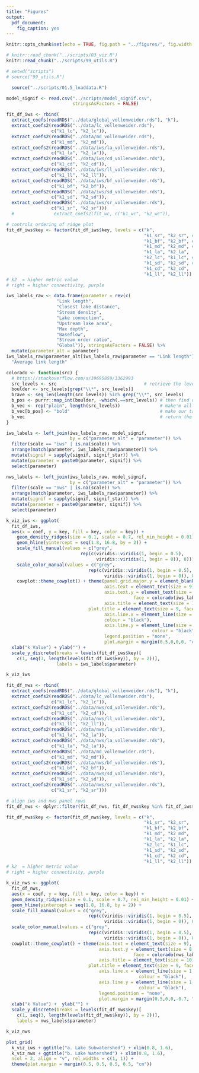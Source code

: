 ```yaml
---
title: "Figures"
output:
  pdf_document:
    fig_caption: yes
---
```


```r
knitr::opts_chunk$set(echo = TRUE, fig.path = "../figures/", fig.width = 5, fig.height = 6)
```

```r
# knitr::read_chunk("../scripts/03_viz.R")
knitr::read_chunk("../scripts/99_utils.R")
```

```r
# setwd("scripts")
# source("99_utils.R")
```

```r
  source("../scripts/01.5_loaddata.R")
```

```r

model_signif <- read.csv("../scripts/model_signif.csv", 
                         stringsAsFactors = FALSE)

fit_df_iws <- rbind(
  extract_coefs(readRDS("../data/global_vollenweider.rds"), "k"), 
  extract_coefs2(readRDS("../data/lc_vollenweider.rds"), 
                 c("k1_lc", "k2_lc")),
  extract_coefs2(readRDS("../data/md_vollenweider.rds"), 
                 c("k1_md", "k2_md")),
  extract_coefs2(readRDS("../data/iws/la_vollenweider.rds"),
                 c("k1_la", "k2_la")),
  extract_coefs2(readRDS("../data/iws/cd_vollenweider.rds"),
                 c("k1_cd", "k2_cd")),
  extract_coefs2(readRDS("../data/iws/ll_vollenweider.rds"),
                 c("k1_ll", "k2_ll")),
  extract_coefs2(readRDS("../data/iws/bf_vollenweider.rds"),
                 c("k1_bf", "k2_bf")),
  extract_coefs2(readRDS("../data/iws/sd_vollenweider.rds"),
                 c("k1_sd", "k2_sd")),
  extract_coefs2(readRDS("../data/iws/sr_vollenweider.rds"), 
                 c("k1_sr", "k2_sr")))
  #               extract_coefs2(fit_wc, c("k1_wc", "k2_wc")), 

# controls ordering of ridge plot
fit_df_iws$key <- factor(fit_df_iws$key, levels = c("k",
                                                    "k1_sr", "k2_sr", # k2 is higer
                                                    "k1_bf", "k2_bf", # k2 is higher
                                                    "k1_md", "k2_md", # k2 is deeper
                                                    "k1_la", "k2_la",
                                                    "k2_lc", "k1_lc", # k2 is dr_stream
                                                    "k1_sd", "k2_sd", # k2 is more dense
                                                    "k1_cd", "k2_cd",
                                                    "k1_ll", "k2_ll"))
# k2  = higher metric value
# right = higher connectivity, purple

iws_labels_raw <- data.frame(parameter = rev(c(
                   "Link length",
                   "Closest lake distance",
                   "Stream density",
                   "Lake connection", 
                   "Upstream lake area",
                   "Max depth",
                   "Baseflow",
                   "Stream order ratio",
                   "Global")), stringsAsFactors = FALSE) %>%
  mutate(parameter_alt = parameter)
iws_labels_raw$parameter_alt[iws_labels_raw$parameter == "Link length"] <- 
  "Average link length"

colorado <- function(src) {
  # https://stackoverflow.com/a/39695859/3362993
  src_levels <- src                                 # retrieve the levels in their order
  boulder <- src_levels[grep("\\*", src_levels)]
  brave <- seq_len(length(src_levels)) %in% grep("\\*", src_levels)                       # make sure everything we want to make bold is actually in the factor levels
  b_pos <- purrr::map_int(boulder, ~which(.==src_levels)) # then find out where they are
  b_vec <- rep("plain", length(src_levels))               # make'm all plain first
  b_vec[b_pos] <- "bold"                                  # make our targets bold
  b_vec                                                   # return the new vector
}

iws_labels <- left_join(iws_labels_raw, model_signif, 
                        by = c("parameter_alt" = "parameter")) %>%
  filter(scale == "iws" | is.na(scale)) %>%
  arrange(match(parameter, iws_labels_raw$parameter)) %>%
  mutate(signif = sapply(signif, signif_star)) %>%
  mutate(parameter = paste0(parameter, signif)) %>%
  select(parameter)

nws_labels <- left_join(iws_labels_raw, model_signif, 
                        by = c("parameter_alt" = "parameter")) %>%
  filter(scale == "nws" | is.na(scale)) %>%
  arrange(match(parameter, iws_labels_raw$parameter)) %>%
  mutate(signif = sapply(signif, signif_star)) %>%
  mutate(parameter = paste0(parameter, signif)) %>%
  select(parameter)

k_viz_iws <- ggplot(
  fit_df_iws, 
  aes(x = coef, y = key, fill = key, color = key)) + 
    geom_density_ridges(size = 0.1, scale = 0.7, rel_min_height = 0.01) + 
    geom_hline(yintercept = seq(1.8, 16.8, by = 2)) +
    scale_fill_manual(values = c("grey", 
                            rep(c(viridis::viridis(1, begin = 0.5), 
                                  viridis::viridis(1, begin = 0)), 8))) +
    scale_color_manual(values = c("grey", 
                               rep(c(viridis::viridis(1, begin = 0.5), 
                                     viridis::viridis(1, begin = 0)), 8))) +
    cowplot::theme_cowplot() + theme(panel.grid.major.y = element_blank(),
                                     axis.text = element_text(size = 9),
                                     axis.text.y = element_text(size = 8, 
                                                face = colorado(iws_labels$parameter)),
                                     axis.title = element_text(size = 10),
                               plot.title = element_text(size = 9, face = "bold", hjust = 0),
                                     axis.line.x = element_line(size = 1, 
                                     colour = "black"),
                                     axis.line.y = element_line(size = 1, 
                                                       colour = "black"), 
                                     legend.position = "none", 
                                     plot.margin = margin(0.5,0,0,0, "cm")) + 
  xlab("k Value") + ylab("") + 
  scale_y_discrete(breaks = levels(fit_df_iws$key)[
    c(1, seq(3, length(levels(fit_df_iws$key)), by = 2))], 
                   labels = iws_labels$parameter)

k_viz_iws

fit_df_nws <- rbind(
  extract_coefs(readRDS("../data/global_vollenweider.rds"), "k"), 
  extract_coefs2(readRDS("../data/lc_vollenweider.rds"), 
                 c("k1_lc", "k2_lc")),
  extract_coefs2(readRDS("../data/nws/cd_vollenweider.rds"), 
                 c("k1_cd", "k2_cd")),
  extract_coefs2(readRDS("../data/nws/ll_vollenweider.rds"), 
                 c("k1_ll", "k2_ll")),
  extract_coefs2(readRDS("../data/nws/la_vollenweider.rds"), 
                 c("k1_la", "k2_la")),
  extract_coefs2(readRDS("../data/nws/la_vollenweider.rds"), 
                 c("k1_la", "k2_la")),
  extract_coefs2(readRDS("../data/md_vollenweider.rds"), 
                 c("k1_md", "k2_md")),
  extract_coefs2(readRDS("../data/nws/bf_vollenweider.rds"), 
                 c("k1_bf", "k2_bf")),
  extract_coefs2(readRDS("../data/nws/sd_vollenweider.rds"), 
                 c("k1_sd", "k2_sd")),
  extract_coefs2(readRDS("../data/nws/sr_vollenweider.rds"), 
                 c("k1_sr", "k2_sr")))

# align iws and nws panel rows
fit_df_nws <- dplyr::filter(fit_df_nws, fit_df_nws$key %in% fit_df_iws$key) 

fit_df_nws$key <- factor(fit_df_nws$key, levels = c("k",
                                                    "k1_sr", "k2_sr",
                                                    "k1_bf", "k2_bf",
                                                    "k1_md", "k2_md",
                                                    "k1_la", "k2_la",
                                                    "k2_lc", "k1_lc",
                                                    "k1_sd", "k2_sd",
                                                    "k1_cd", "k2_cd",
                                                    "k1_ll", "k2_ll"))
# k2  = higher metric value
# right = higher connectivity, purple

k_viz_nws <- ggplot(
  fit_df_nws, 
  aes(x = coef, y = key, fill = key, color = key)) + 
  geom_density_ridges(size = 0.1, scale = 0.7, rel_min_height = 0.01) + 
  geom_hline(yintercept = seq(1.8, 16.8, by = 2)) +
  scale_fill_manual(values = c("grey",
                               rep(c(viridis::viridis(1, begin = 0.5),
                                     viridis::viridis(1, begin = 0)), 8))) +
  scale_color_manual(values = c("grey", 
                               rep(c(viridis::viridis(1, begin = 0.5), 
                                     viridis::viridis(1, begin = 0)), 8))) +
  cowplot::theme_cowplot() + theme(axis.text = element_text(size = 9),
                                   axis.text.y = element_text(size = 8, 
                                                face = colorado(nws_labels$parameter)),
                                   axis.title = element_text(size = 10),
                               plot.title = element_text(size = 9, face = "bold", hjust = 0),
                                   axis.line.x = element_line(size = 1, 
                                                  colour = "black"),
                                   axis.line.y = element_line(size = 1, 
                                                  colour = "black"), 
                                   legend.position = "none", 
                                   plot.margin = margin(0.5,0,0,-0.7, "cm")) + 
  xlab("k Value") +  ylab("") +
  scale_y_discrete(breaks = levels(fit_df_nws$key)[
    c(1, seq(3, length(levels(fit_df_nws$key)), by = 2))], 
    labels = nws_labels$parameter)

k_viz_nws

plot_grid(
  k_viz_iws + ggtitle("a. Lake Subwatershed") + xlim(0.8, 1.6),
  k_viz_nws + ggtitle("b. Lake Watershed") + xlim(0.8, 1.6), 
  ncol = 2, align = "v", rel_widths = c(1, 1)) + 
  theme(plot.margin = margin(0.5, 0.5, 0.5, 0.5, "cm"))

```
